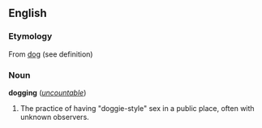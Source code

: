 ==English==
===Etymology===
From [[dog]] (see definition)

===Noun===
'''dogging''' (''[[uncountable]]'')

#The practice of having "doggie-style" sex in a public place, often with unknown observers.